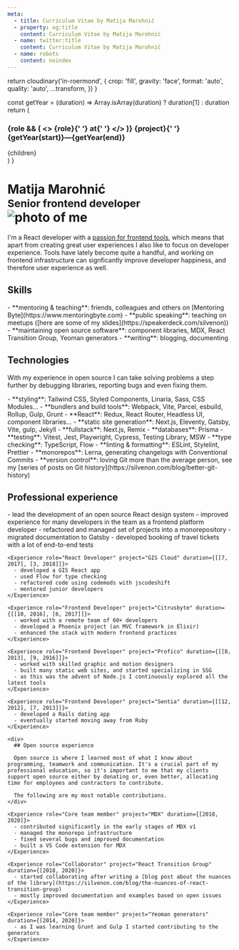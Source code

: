 ```yaml
---
meta:
  - title: Curriculum Vitae by Matija Marohnić
  - property: og:title
    content: Curriculum Vitae by Matija Marohnić
  - name: twitter:title
    content: Curriculum Vitae by Matija Marohnić
  - name: robots
    content: noindex
---
```



  return cloudinary('in-roermond', {
    crop: 'fill',
    gravity: 'face',
    format: 'auto',
    quality: 'auto',
    ...transform,
  })
}

  const getYear = (duration) => Array.isArray(duration) ? duration[1] : duration
  return (
    <div>
      <h3>
        <div className="print:whitespace-nowrap">
          {role && (
            <>
              <span>{role}</span>{' '}
              <span className="font-light dark:font-thin">at</span>{' '}
            </>
          )}
          <span>{project}</span>{' '}
        </div>
        <div className="text-xs sm:text-sm lg:text-lg font-light tracking-widest">{getYear(start)}—{getYear(end)}</div>
      </h3>
      {children}
    </div>
  )
}

<Prose as="main" className="mt-2 pb-6 md:pb-10 lg:mt-4">
  <h1 className="flex flex-col items-center text-center sm:flex-row sm:text-left">
    <div className="sm:flex-1">
      <span>Matija Marohnić</span><br />
      <small className="font-normal">Senior frontend developer</small>
    </div>
    <div className="w-[256px] mt-4 sm:mt-0">
      <div className="aspect-w-3 aspect-h-2">
        <img
          className="!my-0 rounded-2xl"
          srcSet={`
            ${getImageUrl({ aspectRatio: '3:2', width: 256, dpr: 2 })} 2x
          `}
          src={getImageUrl({ aspectRatio: '3:2', width: 256 })}
          alt="photo of me"
        />
      </div>
    </div>
  </h1>

  I'm a React developer with a [passion for frontend tools](https://twitter.com/silvenon/status/1151063178845020160), which means that apart from creating great user experiences I also like to focus on developer experience. Tools have lately become quite a handful, and working on frontend infrastructure can signficantly improve developer happiness, and therefore user experience as well.

  ## Skills

  <div className="[&_li]:break-inside-avoid-column">
    - **mentoring & teaching**: friends, colleagues and others on [Mentoring Byte](https://www.mentoringbyte.com)
    - **public speaking**: teaching on meetups ([here are some of my slides](https://speakerdeck.com/silvenon))
    - **maintaining open source software**: component libraries, MDX, React Transition Group, Yeoman generators
    - **writing**: blogging, documenting
  </div>

  ## Technologies

  With my experience in open source I can take solving problems a step further by debugging libraries, reporting bugs and even fixing them.

  <div className="[&_li]:break-inside-avoid-column">
    - **styling**: Tailwind CSS, Styled Components, Linaria, Sass, CSS Modules...
    - **bundlers and build tools**: Webpack, Vite, Parcel, esbuild, Rollup, Gulp, Grunt
    - **React**: Redux, React Router, Headless UI, component libraries...
    - **static site generation**: Next.js, Eleventy, Gatsby, Vite, gulp, Jekyll
    - **fullstack**: Next.js, Remix
    - **databases**: Prisma
    - **testing**: Vitest, Jest, Playwright, Cypress, Testing Library, MSW
    - **type checking**: TypeScript, Flow
    - **linting & formatting**: ESLint, Stylelint, Prettier
    - **monorepos**: Lerna, generating changelogs with Conventional Commits
    - **version control**: loving Git more than the average person, see my [series of posts on Git history](https://silvenon.com/blog/better-git-history)
  </div>

  ## Professional experience

  <div className="print:[&>*]:break-inside-avoid-page">
    <Experience role="Senior JavaScript Developer" project="Reactor Studio" duration={[[11, 2018], [3, 2022]]}>
      - lead the development of an open source React design system
      - improved experience for many developers in the team as a frontend platform developer
      - refactored and managed set of projects into a monorepository
      - migrated documentation to Gatsby
      - developed booking of travel tickets with a lot of end-to-end tests
    </Experience>

    <Experience role="React Developer" project="GIS Cloud" duration={[[7, 2017], [3, 2018]]}>
      - developed a GIS React app
      - used Flow for type checking
      - refactored code using codemods with jscodeshift
      - mentored junior developers
    </Experience>

    <Experience role="Frontend Developer" project="Citrusbyte" duration={[[10, 2016], [6, 2017]]}>
      - worked with a remote team of 60+ developers
      - developed a Phoenix project (an MVC framework in Elixir)
      - enhanced the stack with modern frontend practices
    </Experience>

    <Experience role="Frontend Developer" project="Profico" duration={[[8, 2013], [9, 2016]]}>
      - worked with skilled graphic and motion designers
      - built many static web sites, and started specializing in SSG
      - as this was the advent of Node.js I continuously explored all the latest tools
    </Experience>

    <Experience role="Frontend Developer" project="Sentia" duration={[[12, 2012], [7, 2013]]}>
      - developed a Rails dating app
      - eventually started moving away from Ruby
    </Experience>

    <div>
      ## Open source experience

      Open source is where I learned most of what I know about programming, teamwork and communication. It's a crucial part of my professional education, so it's important to me that my clients support open source either by donating or, even better, allocating time for employees and contractors to contribute.

      The following are my most notable contributions.
    </div>

    <Experience role="Core team member" project="MDX" duration={[2018, 2020]}>
      - contributed significantly in the early stages of MDX v1
      - managed the monorepo infrastructure
      - fixed several bugs and improved documentation
      - built a VS Code extension for MDX
    </Experience>

    <Experience role="Collaborator" project="React Transition Group" duration={[2018, 2020]}>
      - started collaborating after writing a [blog post about the nuances of the library](https://silvenon.com/blog/the-nuances-of-react-transition-group)
      - mostly improved documentation and examples based on open issues
    </Experience>

    <Experience role="Core team member" project="Yeoman generators" duration={[2014, 2020]}>
      - as I was learning Grunt and Gulp I started contributing to the generators
    </Experience>
  </div>
</Prose>
